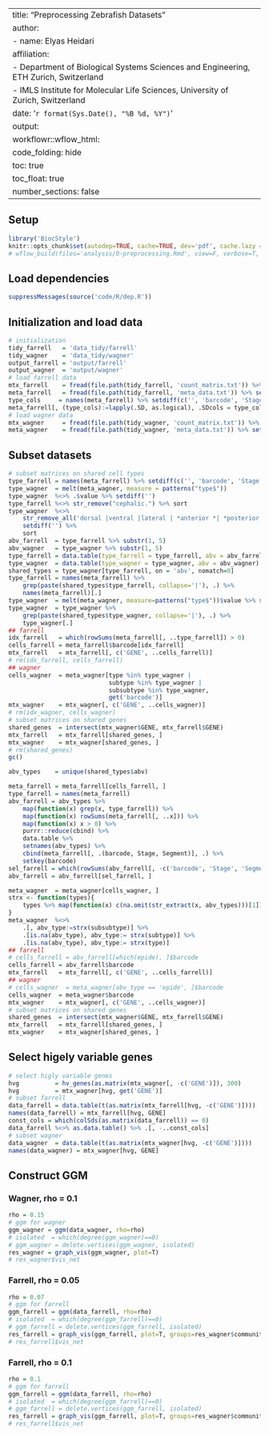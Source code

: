 <!-- 2020-04-17 17:13 -->
<!-- elihei  [<eheidari@student.ethz.ch>]-->
<!--/Volumes/Projects/scGCN/analysis/0-preprocessing.Rmd-->

---
title: "Preprocessing Zebrafish Datasets"
author:
- name: Elyas Heidari
  affiliation:
  - Department of Biological Systems Sciences and Engineering, ETH Zurich, Switzerland 
  - IMLS Institute for Molecular Life Sciences, University of Zurich, Switzerland
date: '`r format(Sys.Date(), "%B %d, %Y")`'
output:
  workflowr::wflow_html:
    code_folding: hide
    toc: true
    toc_float: true
    number_sections: false
---

## Setup

```r
library('BiocStyle')
knitr::opts_chunk$set(autodep=TRUE, cache=TRUE, dev='pdf', cache.lazy = FALSE)
# wflow_build(files='analysis/0-preprocessing.Rmd', view=F, verbose=T, delete_cache=F, cache.lazy = FALSE)
```

## Load dependencies
```r
suppressMessages(source('code/R/dep.R'))
```

## Initialization and load data
```r
# initialization
tidy_farrell   = 'data_tidy/farrell'
tidy_wagner    = 'data_tidy/wagner'
output_farrell = 'output/farrell'
output_wagner  = 'output/wagner'
# load farrell data
mtx_farrell    = fread(file.path(tidy_farrell, 'count_matrix.txt')) %>% setkey('GENE')
meta_farrell   = fread(file.path(tidy_farrell, 'meta_data.txt')) %>% setkey('barcode')
type_cols     = names(meta_farrell) %>% setdiff(c('', 'barcode', 'Stage', 'Segment'))
meta_farrell[, (type_cols):=lapply(.SD, as.logical), .SDcols = type_cols]
# load wagner data
mtx_wagner     = fread(file.path(tidy_wagner, 'count_matrix.txt')) %>% setkey('GENE')
meta_wagner    = fread(file.path(tidy_wagner, 'meta_data.txt')) %>% setkey('barcode')
```

## Subset datasets
```r
# subset matrices on shared cell types
type_farrell = names(meta_farrell) %>% setdiff(c('', 'barcode', 'Stage', 'Segment'))
type_wagner  = melt(meta_wagner, measure = patterns("type$"))
type_wagner  %<>% .$value %>% setdiff('')
type_farrell %<>% str_remove("cephalic.") %>% sort
type_wagner  %<>% 
    str_remove_all('dorsal |ventral |lateral | *anterior *| *posterior *') %>%
    setdiff('') %>%
    sort
abv_farrell  = type_farrell %>% substr(1, 5)
abv_wagner   = type_wagner %>% substr(1, 5)
type_farrell = data.table(type_farrell = type_farrell, abv = abv_farrell) %>% setkey(abv)
type_wagner  = data.table(type_wagner = type_wagner, abv = abv_wagner) %>% setkey(abv)
shared_types = type_wagner[type_farrell, on = 'abv', nomatch=0]
type_farrell = names(meta_farrell) %>% 
    grep(paste(shared_types$type_farrell, collapse='|'), .) %>%
    names(meta_farrell)[.]
type_wagner  = melt(meta_wagner, measure=patterns("type$"))$value %>% setdiff('')
type_wagner  = type_wagner %>% 
    grep(paste(shared_types$type_wagner, collapse='|'), .) %>%
    type_wagner[.]
## farrell
idx_farrell   = which(rowSums(meta_farrell[, ..type_farrell]) > 0)
cells_farrell = meta_farrell$barcode[idx_farrell]
mtx_farrell   = mtx_farrell[, c('GENE', ..cells_farrell)]
# rm(idx_farrell, cells_farrell)
## wagner
cells_wagner  = meta_wagner[type %in% type_wagner | 
                            subtype %in% type_wagner |
                            subsubtype %in% type_wagner,
                            get('barcode')]
mtx_wagner    = mtx_wagner[, c('GENE', ..cells_wagner)]
# rm(idx_wagner, cells_wagner)
# subset matrices on shared genes
shared_genes  = intersect(mtx_wagner$GENE, mtx_farrell$GENE)
mtx_farrell   = mtx_farrell[shared_genes, ]
mtx_wagner    = mtx_wagner[shared_genes, ]
# rm(shared_genes)
gc()
```

```r
abv_types    = unique(shared_types$abv)

meta_farrell = meta_farrell[cells_farrell, ]
type_farrell = names(meta_farrell)
abv_farrell = abv_types %>% 
    map(function(x) grep(x, type_farrell)) %>%
    map(function(x) rowSums(meta_farrell[, ..x])) %>%
    map(function(x) x > 0) %>% 
    purrr::reduce(cbind) %>%
    data.table %>%
    setnames(abv_types) %>%
    cbind(meta_farrell[, .(barcode, Stage, Segment)], .) %>%
    setkey(barcode)
sel_farrell = which(rowSums(abv_farrell[, -c('barcode', 'Stage', 'Segment')]) == 1)
abv_farrell = abv_farrell[sel_farrell, ]

meta_wagner  = meta_wagner[cells_wagner, ]
strx <- function(types){
    types %>% map(function(x) c(na.omit(str_extract(x, abv_types)))[1]) %>% unlist
}
meta_wagner  %<>%
    .[, abv_type:=strx(subsubtype)] %>%
    .[is.na(abv_type), abv_type:= strx(subtype)] %>%
    .[is.na(abv_type), abv_type:= strx(type)]
## farrell
# cells_farrell = abv_farrell[which(epide), ]$barcode
cells_farrell = abv_farrell$barcode
mtx_farrell   = mtx_farrell[, c('GENE', ..cells_farrell)]
## wagner
# cells_wagner  = meta_wagner[abv_type == 'epide', ]$barcode
cells_wagner  = meta_wagner$barcode
mtx_wagner    = mtx_wagner[, c('GENE', ..cells_wagner)]
# subset matrices on shared genes
shared_genes  = intersect(mtx_wagner$GENE, mtx_farrell$GENE)
mtx_farrell   = mtx_farrell[shared_genes, ]
mtx_wagner    = mtx_wagner[shared_genes, ]
```

## Select higely variable genes
```r
# select higly variable genes
hvg          = hv_genes(as.matrix(mtx_wagner[, -c('GENE')]), 300)
hvg          = mtx_wagner[hvg, get('GENE')]
# subset farrell
data_farrell = data.table(t(as.matrix(mtx_farrell[hvg, -c('GENE')])))
names(data_farrell) = mtx_farrell[hvg, GENE]
const_cols = which(colSds(as.matrix(data_farrell)) == 0)
data_farrell %<>% as.data.table() %>% .[, -..const_cols]
# subset wagner
data_wagner  = data.table(t(as.matrix(mtx_wagner[hvg, -c('GENE')])))
names(data_wagner) = mtx_wagner[hvg, GENE]
```

## Construct GGM {.tabset}

### Wagner, rho = 0.1
```r
rho = 0.15
# ggm for wagner
ggm_wagner = ggm(data_wagner, rho=rho)
# isolated  = which(degree(ggm_wagner)==0)
# ggm_wagner = delete.vertices(ggm_wagner, isolated)
res_wagner = graph_vis(ggm_wagner, plot=T)
# res_wagner$vis_net
```

### Farrell, rho = 0.05
```r
rho = 0.07
# ggm for farrell
ggm_farrell = ggm(data_farrell, rho=rho)
# isolated  = which(degree(ggm_farrell)==0)
# ggm_farrell = delete.vertices(ggm_farrell, isolated)
res_farrell = graph_vis(ggm_farrell, plot=T, groups=res_wagner$communities)
# res_farrell$vis_net
```

### Farrell, rho = 0.1
```r
rho = 0.1
# ggm for farrell
ggm_farrell = ggm(data_farrell, rho=rho)
# isolated  = which(degree(ggm_farrell)==0)
# ggm_farrell = delete.vertices(ggm_farrell, isolated)
res_farrell = graph_vis(ggm_farrell, plot=T, groups=res_wagner$communities)
# res_farrell$vis_net
```

